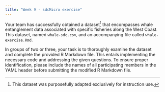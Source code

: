 ```yaml
---
title: "Week 9 - sdcMicro exercise"
---
```


Your team has successfully obtained a dataset[^1] that encompasses whale entanglement data associated with specific fisheries along the West Coast. This dataset, named `whale-sdc.csv`, and an accompanying file called `whale-exercise.Rmd`.

[^1]: This dataset was purposefully adapted exclusively for instruction use.

In groups of two or three, your task is to thoroughly examine the dataset and complete the provided R Markdown file. This entails implementing the necessary code and addressing the given questions. To ensure proper identification, please include the names of all participating members in the YAML header before submitting the modified R Markdown file.
